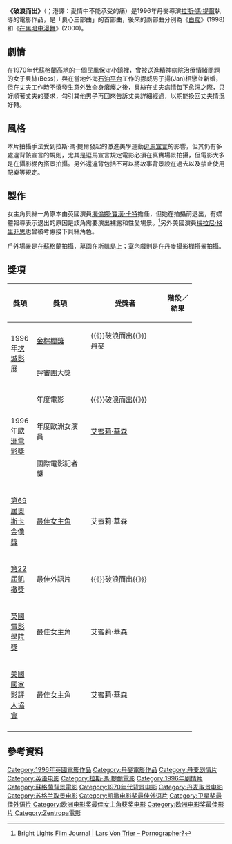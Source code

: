{{noteTA
|T=zh-hk:愛情中不能承受的痛; zh-tw:破浪而出; zh-cn:破浪; 
|G1=Movie
|G2=Show
|1=zh-hk:愛情中不能承受的痛; zh-tw:破浪而出; zh-cn:破浪; }}

{{refimprove|time=2014-02-06T08:39:41+00:00}}
{{Infobox film
| name           = 破浪而出
| image          = 
| image_size     = 
| alt            = 
| caption        = 
| director       = [[拉斯·馮·提爾|拉斯·馮·提爾]]
| producer       = 
| writer         = 拉斯·馮·提爾<br/>Peter Asmussen
| narrator       = 
| starring       = [[艾蜜莉·華森|艾蜜莉·華森]]<br />[[斯特蘭·斯卡斯加德|斯特蘭·斯卡斯加德]]
| music          = 
| cinematography = [[羅比·穆勒|羅比·穆勒]]
| editing        = Anders Refn
| studio         = 參卓帕
| distributor    = 
| released       = {{flagicon|France}}1996年5月18日(坎城首映)<br/>{{flagicon|Denmark}}1996年7月5日
| runtime        = 158分鐘
| country        = {{DEN}}<br />{{UK}}
| language       = 英語
| budget         = $7,500,000
| gross          = $3,803,298(美國)
| cn_name            = 破浪
| hk_name            = 愛情中不能承受的痛
| tw_name            = 破浪而出
}}

'''《破浪而出》'''（{{lang-en|Breaking the Waves}}；港譯：愛情中不能承受的痛）是1996年丹麥導演[[拉斯·馮·提爾|拉斯·馮·提爾]]執導的電影作品，是「良心三部曲」的首部曲，後來的兩部曲分別為《[[白痴_(電影)|白痴]]》(1998)和《[[黑暗中的舞者|在黑暗中漫舞]]》(2000)。

== 劇情 ==
在1970年代[[蘇格蘭高地|蘇格蘭高地]]的一個民風保守小鎮裡，曾被送進精神病院治療情緒問題的女子貝絲(Bess)，與在當地外海[[石油平台|石油平台]]工作的挪威男子揚(Jan)相戀並新婚，但在丈夫工作時不慎發生意外致全身癱瘓之後，貝絲在丈夫病情每下愈況之際，只好順著丈夫的要求，勾引其他男子再回來告訴丈夫詳細經過，以期能換回丈夫情況好轉。

== 風格 ==
本片拍攝手法受到拉斯·馮·提爾發起的激進美學運動[[道格玛95|逗馬宣言]]的影響，但其仍有多處違背該宣言的規則，尤其是逗馬宣言規定電影必須在真實場景拍攝，但電影大多是在攝影棚內搭景拍攝。另外還違背包括不可以將故事背景設在過去以及禁止使用配樂等規定。

== 製作 ==
女主角貝絲一角原本由英國演員[[海倫娜·寶漢·卡特|海倫娜·寶漢·卡特]]擔任，但她在拍攝前退出，有媒體報導表示退出的原因是該角需要演出裸露和性愛場景。<ref>[http://www.brightlightsfilm.com/43/trier.htm Bright Lights Film Journal | Lars Von Trier – Pornographer?<!-- Bot generated title -->]</ref>另外美國演員[[梅拉尼·格里菲思|梅拉尼·格里菲思]]也曾被考慮接下貝絲角色。

戶外場景是在[[蘇格蘭|蘇格蘭]]拍攝，墓園在[[斯凱島|斯凱島]]上；室內戲則是在丹麥攝影棚搭景拍攝。

== 獎項 ==
{| class="wikitable" width="85%"
|-align=center
! width="10%"|獎項
! width="28%"|獎項
! width=<!保留調整空間"25%">|受獎者
! width="15%"|階段／結果
|- align=center
| rowspan="2"|1996年[[坎城影展|坎城影展]]
| [[金棕櫚獎|金棕櫚獎]]
| {{《}}破浪而出{{》}}<br>[[丹麥|丹麥]]
| {{nom}}
|- align=center
| 評審團大獎
| 
| {{won}}
|- align=center
| rowspan="3"|1996年[[歐洲電影獎|歐洲電影獎]]
| 年度電影
| {{《}}破浪而出{{》}}
| {{won}}
|- align=center
| 年度歐洲女演員
| [[艾蜜莉·華森|艾蜜莉·華森]]
| {{won}}
|- align=center
| 國際電影記者獎
| 
| {{won}}
|- align=center
| rowspan="1"|[[第69屆奧斯卡金像獎|第69屆奧斯卡金像獎]]
| [[奧斯卡最佳女主角獎|最佳女主角]]
| 艾蜜莉·華森
| {{nom}}
|- align=center
| rowspan="1"|[[凱撒電影獎|第22屆凱撒獎]]
| 最佳外語片
| {{《}}破浪而出{{》}}
| {{won}}
|- align=center
| rowspan="1"|[[英國電影學院獎|英國電影學院獎]]
| 最佳女主角
| 艾蜜莉·華森
| {{nom}}
|- align=center
| rowspan="1"|[[美國|美國]][[國家影評人協會|國家影評人協會]]
| 最佳女主角
| 艾蜜莉·華森
| {{nom}}
|- align=center
|}

== 參考資料 ==
{{reflist}}

{{拉斯·馮·提爾}}
{{坎城影展評審團大獎}}
{{歐洲電影獎最佳影片}}
{{國家影評人協會獎最佳影片}}
{{Authority control}}
{{DEFAULTSORT:Breaking the Waves}}
[[Category:1996年英國電影作品|Category:1996年英國電影作品]]
[[Category:丹麥電影作品|Category:丹麥電影作品]]
[[Category:丹麦剧情片|Category:丹麦剧情片]]
[[Category:英语电影|Category:英语电影]]
[[Category:拉斯·馮·提爾電影|Category:拉斯·馮·提爾電影]]
[[Category:1996年剧情片|Category:1996年剧情片]]
[[Category:蘇格蘭背景電影|Category:蘇格蘭背景電影]]
[[Category:1970年代背景电影|Category:1970年代背景电影]]
[[Category:丹麦取景电影|Category:丹麦取景电影]]
[[Category:苏格兰取景电影|Category:苏格兰取景电影]]
[[Category:凯撒电影奖最佳外语片|Category:凯撒电影奖最佳外语片]]
[[Category:卫星奖最佳外语片|Category:卫星奖最佳外语片]]
[[Category:欧洲电影奖最佳女主角获奖电影|Category:欧洲电影奖最佳女主角获奖电影]]
[[Category:欧洲电影奖最佳影片|Category:欧洲电影奖最佳影片]]
[[Category:Zentropa電影|Category:Zentropa電影]]
